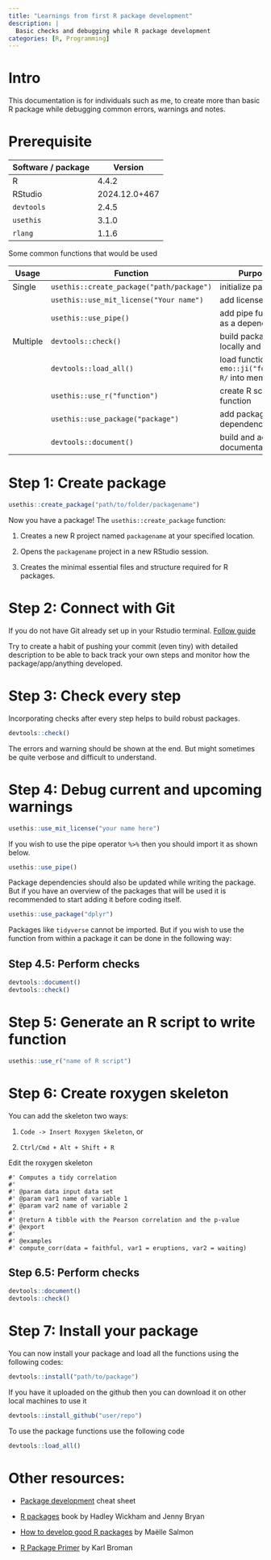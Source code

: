 ```yaml
---
title: "Learnings from first R package development"
description: |
  Basic checks and debugging while R package development
categories: [R, Programming]
---
```


# Intro

This documentation is for individuals such as me, to create more than basic R package while debugging common errors, warnings and notes.

# Prerequisite

| Software / package | Version       |
|--------------------|---------------|
| R                  | 4.4.2         |
| RStudio            | 2024.12.0+467 |
| `devtools`         | 2.4.5         |
| `usethis`          | 3.1.0         |
| `rlang`            | 1.1.6         |

Some common functions that would be used

| Usage | Function | Purpose |
|------------------|--------------------------------|-----------------------|
| Single | `usethis::create_package("path/package")` | initialize package |
|  | `usethis::use_mit_license("Your name")` | add license |
|  | `usethis::use_pipe()` | add pipe function as a dependency |
| Multiple | `devtools::check()` | build package locally and check |
|  | `devtools::load_all()` | load functions in `r emo::ji("folder")` `R/` into memory |
|  | `usethis::use_r("function")` | create R script for function |
|  | `usethis::use_package("package")` | add package dependency |
|  | `devtools::document()` | build and add documentation |

# Step 1: Create package

```r
usethis::create_package("path/to/folder/packagename")
```

Now you have a package! The `usethis::create_package` function:

1.  Creates a new R project named `packagename` at your specified location.

2.  Opens the `packagename` project in a new RStudio session.

3.  Creates the minimal essential files and structure required for R packages.

# Step 2: Connect with Git

If you do not have Git already set up in your Rstudio terminal. [Follow guide](./gitsetup.qmd)

Try to create a habit of pushing your commit (even tiny) with detailed description to be able to back track your own steps and monitor how the package/app/anything developed.

# Step 3: Check every step

Incorporating checks after every step helps to build robust packages.

```r
devtools::check()
```

The errors and warning should be shown at the end. But might sometimes be quite verbose and difficult to understand.

# Step 4: Debug current and upcoming warnings

```r
usethis::use_mit_license("your name here")
```

If you wish to use the pipe operator `%>%` then you should import it as shown below.

```r
usethis::use_pipe()
```

Package dependencies should also be updated while writing the package. But if you have an overview of the packages that will be used it is recommended to start adding it before coding itself.

```r
usethis::use_package("dplyr")
```

Packages like `tidyverse` cannot be imported. But if you wish to use the function from within a package it can be done in the following way:

## Step 4.5: Perform checks

```r
devtools::document()
devtools::check()
```

# Step 5: Generate an R script to write function

```r
usethis::use_r("name of R script")
```

# Step 6: Create roxygen skeleton

You can add the skeleton two ways:

1.  `Code -> Insert Roxygen Skeleton`, or

2.  `Ctrl/Cmd + Alt + Shift + R`

Edit the roxygen skeleton

```         
#' Computes a tidy correlation
#'
#' @param data input data set
#' @param var1 name of variable 1 
#' @param var2 name of variable 2 
#'
#' @return A tibble with the Pearson correlation and the p-value
#' @export
#'
#' @examples
#' compute_corr(data = faithful, var1 = eruptions, var2 = waiting)
```

## Step 6.5: Perform checks

```r
devtools::document()
devtools::check()
```

# Step 7: Install your package

You can now install your package and load all the functions using the following codes:

```r
devtools::install("path/to/package")
```

If you have it uploaded on the github then you can download it on other local machines to use it

```r
devtools::install_github("user/repo")
```

To use the package functions use the following code

```r
devtools::load_all()
```

# Other resources:

-   [Package development](https://rawgit.com/rstudio/cheatsheets/master/package-development.pdf){target="_blank"} cheat sheet

-   [R packages](https://r-pkgs.org/){target="_blank"} book by Hadley Wickham and Jenny Bryan

-   [How to develop good R packages](https://masalmon.eu/2017/12/11/goodrpackages/){target="_blank"} by Maëlle Salmon

-   [R Package Primer](https://kbroman.org/pkg_primer/){target="_blank"} by Karl Broman
